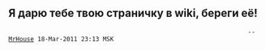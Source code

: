 == Я дарю тебе твою страничку в wiki, береги её!==
                                                                   --[[User:MrHouse|MrHouse]] 18-Mar-2011 23:13 MSK


